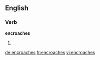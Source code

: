 ==English==

===Verb===
'''encroaches'''

# {{third-person singular of|encroach}}

[[de:encroaches]]
[[fr:encroaches]]
[[vi:encroaches]]